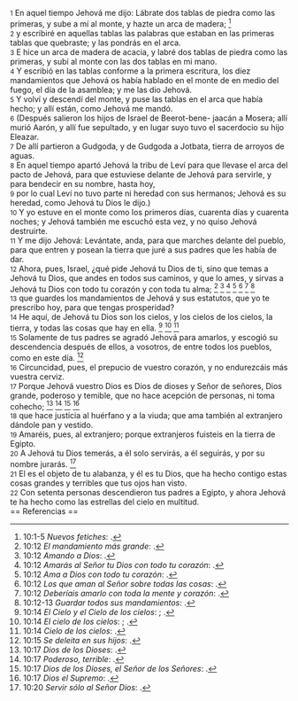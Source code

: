 {{anchor|1}} <small>1</small> En aquel tiempo Jehová me dijo: Lábrate dos tablas de piedra como las primeras, y sube a mí al monte, y hazte un arca de madera; <ref>10:1-5 ''Nuevos fetiches'': {{lib|LU|88|2|5}}.</ref><br>
{{anchor|2}} <small>2</small> y escribiré en aquellas tablas las palabras que estaban en las primeras tablas que quebraste; y las pondrás en el arca.<br>
{{anchor|3}} <small>3</small> E hice un arca de madera de acacia, y labré dos tablas de piedra como las primeras, y subí al monte con las dos tablas en mi mano.<br>
{{anchor|4}} <small>4</small> Y escribió en las tablas conforme a la primera escritura, los diez mandamientos que Jehová os había hablado en el monte de en medio del fuego, el día de la asamblea; y me las dio Jehová.<br>
{{anchor|5}} <small>5</small> Y volví y descendí del monte, y puse las tablas en el arca que había hecho; y allí están, como Jehová me mandó.<br>
{{anchor|6}} <small>6</small> (Después salieron los hijos de Israel de Beerot-bene- jaacán a Mosera; allí murió Aarón, y allí fue sepultado, y en lugar suyo tuvo el sacerdocio su hijo Eleazar.<br>
{{anchor|7}} <small>7</small> De allí partieron a Gudgoda, y de Gudgoda a Jotbata, tierra de arroyos de aguas.<br>
{{anchor|8}} <small>8</small> En aquel tiempo apartó Jehová la tribu de Leví  para que llevase el arca del pacto de Jehová, para que estuviese delante de Jehová para servirle, y para bendecir en su nombre, hasta hoy,<br>
{{anchor|9}} <small>9</small> por lo cual Leví no tuvo parte ni heredad con sus hermanos; Jehová es su heredad, como Jehová tu Dios le dijo.)<br>
{{anchor|10}} <small>10</small> Y yo estuve en el monte como los primeros días, cuarenta días y cuarenta noches; y Jehová también me escuchó esta vez, y no quiso Jehová destruirte.<br>
{{anchor|11}} <small>11</small> Y me dijo Jehová: Levántate, anda, para que marches delante del pueblo, para que entren y posean la tierra que juré a sus padres que les había de dar.<br>
{{anchor|12}} <small>12</small> Ahora, pues, Israel, ¿qué pide Jehová tu Dios de ti, sino que temas a Jehová tu Dios, que andes en todos sus caminos, y que lo ames, y sirvas a Jehová tu Dios con todo tu corazón y con toda tu alma; <ref>10:12 ''El mandamiento más grande'': {{lib|LU|174|4|2}}.</ref> <ref>10:12 ''Amando a Dios'': {{lib|LU|110|3|8}}.</ref> <ref>10:12 ''Amarás al Señor tu Dios con todo tu corazón'': {{lib|LU|131|2|2}}.</ref> <ref>10:12 ''Ama a Dios con todo tu corazón'': {{lib|LU|163|4|8}}.</ref> <ref>10:12 ''Los que aman al Señor sobre todas las cosas'': {{lib|LU|131|2|13}}.</ref> <ref>10:12 ''Deberíais amarlo con toda la mente y corazón'': {{lib|LU|131|10|2}}.</ref> <ref>10:12-13 ''Guardar todos sus mandamientos'': {{lib|LU|96|5|6}}.</ref><br>
{{anchor|13}} <small>13</small> que guardes los mandamientos de Jehová y sus estatutos, que yo te prescribo hoy, para que tengas prosperidad?<br>
{{anchor|14}} <small>14</small> He aquí, de Jehová tu Dios son los cielos, y los cielos de los cielos, la tierra, y todas las cosas que hay en ella. <ref>10:14 ''El Cielo y el Cielo de los cielos'': {{lib|LU|48|6|12}}; {{lib|LU|48|6|12}}.</ref> <ref>10:14 ''El cielo de los cielos'': {{lib|LU|2|1|1}}; {{lib|LU|3|1|2}}.</ref> <ref>10:14 ''Cielo de los cielos'': {{lib|LU|181|1|2}}.</ref><br>
{{anchor|15}} <small>15</small> Solamente de tus padres se agradó Jehová para amarlos, y escogió su descendencia después de ellos, a vosotros, de entre todos los pueblos, como en este día. <ref>10:15 ''Se deleita en sus hijos'': {{lib|LU|1|5|4}}.</ref><br>
{{anchor|16}} <small>16</small> Circuncidad, pues, el prepucio de vuestro corazón, y no endurezcáis más vuestra cerviz.<br>
{{anchor|17}} <small>17</small> Porque Jehová vuestro Dios es Dios de dioses y Señor de señores, Dios grande, poderoso y temible, que no hace acepción de personas, ni toma cohecho; <ref>10:17 ''Dios de los Dioses'': {{lib|LU|45|4|10}}.</ref> <ref>10:17 ''Poderoso, terrible'': {{lib|LU|96|4|5}}.</ref> <ref>10:17 ''Dios de los Dioses, el Señor de los Señores'': {{lib|LU|96|5|6}}.</ref> <ref>10:17 ''Dios el Supremo'': {{lib|LU|0|2|12}}.</ref><br>
{{anchor|18}} <small>18</small> que hace justicia al huérfano y a la viuda; que ama también al extranjero dándole pan y vestido.<br>
{{anchor|19}} <small>19</small> Amaréis, pues, al extranjero; porque extranjeros fuisteis en la tierra de Egipto.<br>
{{anchor|20}} <small>20</small> A Jehová tu Dios temerás, a él solo servirás, a él seguirás, y por su nombre jurarás. <ref>10:20 ''Servir sólo al Señor Dios'': {{lib|LU|136|9|3}}.</ref><br>
{{anchor|21}} <small>21</small> El es el objeto de tu alabanza, y él es tu Dios, que ha hecho contigo estas cosas grandes y terribles que tus ojos han visto.<br>
{{anchor|22}} <small>22</small> Con setenta personas descendieron tus padres a Egipto, y ahora Jehová te ha hecho como las estrellas del cielo en multitud.<br>
== Referencias ==

<references />
